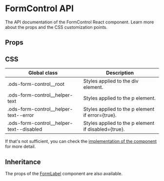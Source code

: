 
<Meta title="Components/Forms/FormControl" component={FormControl} />

# FormControl API

The API documentation of the FormControl React component. Learn more about the props and the CSS customization points.

## Props

<ArgsTable of="." />

## CSS

| Global class                               | Description                                         |
| ------------------------------------------ | --------------------------------------------------- |
| .ods-form-control\_\_root                  | Styles applied to the div element.                  |
| .ods-form-control\_\_helper-text           | Styles applied to the p element.                    |
| .ods-form-control\_\_helper-text--error    | Styles applied to the p element if error={true}.    |
| .ods-form-control\_\_helper-text--disabled | Styles applied to the p element if disabled={true}. |

If that's not sufficient, you can check the [implementation of the component](https://github.com/ocean-ds/ocean-web/blob/master/packages/ocean-react/src/FormControl/FormControl.tsx) for more detail.

## Inheritance

The props of the [FormLabel](?path=/docs/components-formlabel--page) component are also available.
